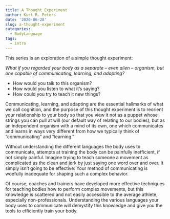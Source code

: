 ```yaml
---
title: A Thought Experiment
author: Kurt R. Peters
date: '2020-06-28'
slug: a-thought-experiment
categories:
  - BodyLanguage
tags:
  - intro
---
```


This series is an exploration of a simple thought experiment: 

*What if you regarded your body as a separate -- even alien -- organism, but one capable of communicating, learning, and adapting?*

* How would you talk to this organism? 
* How would you listen to what it’s saying? 
* How could you try to teach it new things? 

Communicating, learning, and adapting are the essential hallmarks of what we call cognition, and the purpose of this thought experiment is to reorient your relationship to your body so that you view it not as a puppet whose strings you can pull at will (our default way of relating to our bodies), but as an independent organism with a mind of its own, one which communicates and learns in ways very different from how we typically think of “communicating” and “learning.”

Without understanding the different languages the body uses to communicate, attempts at training the body can be painfully inefficient, if not simply painful. Imagine trying to teach someone a movement as complicated as the clean and jerk by just saying one word over and over. It simply isn’t going to be effective: Your method of communicating is woefully inadequate for shaping such a complex behavior. 

Of course, coaches and trainers have developed more effective techniques for teaching bodies how to perform complex movements, but this knowledge is scattered and not easily accessible to the average athlete, especially non-professionals. Understanding the various languages your body uses to communicate will demystify this knowledge and give you the tools to efficiently train your body.
